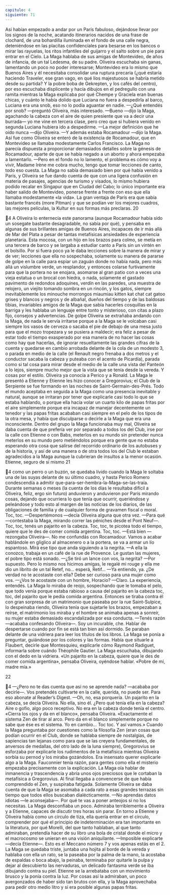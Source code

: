 ```yaml
---
capitulo: 4
siguiente: 71
---
```


Así habían empezado a andar por un París fabuloso, dejándose llevar por los
signos de la noche, acatando itinerarios nacidos de una frase de clochard, de una
bohardilla iluminada en el fondo de una calle negra, deteniéndose en las placitas
confidenciales para besarse en los bancos o mirar las rayuelas, los ritos infantiles
del guijarro y el salto sobre un pie para entrar en el Cielo. La Maga hablaba de
sus amigas de Montevideo, de años de infancia, de un tal Ledesma, de su padre.
Oliveira escuchaba sin ganas, lamentando un poco no poder interesarse;
Montevideo era lo mismo que Buenos Aires y él necesitaba consolidar una
ruptura precaria (¿qué estaría haciendo Traveler, ese gran vago, en qué líos
majestuosos se habría metido desde su partida? Y la pobre boba de Gekrepten, y
los cafés del centro), por eso escuchaba displicente y hacía dibujos en el
pedregullo con una ramita mientras la Maga explicaba por qué Chempe y
Graciela eran buenas chicas, y cuánto le había dolido que Luciana no fuera a
despedirla al barco, Luciana era una snob, eso no lo podía aguantar en nadie.
—¿Qué entendés por snob? —preguntó Oliveira, más interesado.
—Bueno —dijo la Maga, agachando la cabeza con el aire de quien presiente
que va a decir una burrada— yo me vine en tercera clase, pero creo que si
hubiera venido en segunda Luciana hubiera ido a despedirme.
—La mejor definición que he oído nunca —dijo Oliveira.
—Y además estaba Rocamadour —dijo la Maga.
Así fue como Oliveira se enteró de la existencia de Rocamadour, que en
Montevideo se llamaba modestamente Carlos Francisco. La Maga no parecía
dispuesta a proporcionar demasiados detalles sobre la génesis de Rocamadour,
aparte de que se había negado a un aborto y ahora empezaba a lamentarlo.
—Pero en el fondo no lo lamento, el problema es cómo voy a vivir, Madame
Irène me cobra mucho, tengo que tomar lecciones de canto, todo eso cuesta.
La Maga no sabía demasiado bien por qué había venido a París, y Oliveira se
fue dando cuenta de que con una ligera confusión en materia de pasajes,
agencias de turismo y visados, lo mismo hubiera podido recalar en Singapur que
en Ciudad del Cabo; lo único importante era haber salido de Montevideo,
ponerse frente a frente con eso que ella llamaba modestamente «la vida». La gran
ventaja de París era que sabía bastante francés (more Pitman) y que se podían ver
los mejores cuadros, las mejores películas, la Kultur en sus formas más preclaras.
20

4
A Oliveira lo enternecía este panorama (aunque Rocamadour había sido un
sosegate bastante desagradable, no sabía por qué), y pensaba en algunas de sus
brillantes amigas de Buenos Aires, incapaces de ir más allá de Mar del Plata a
pesar de tantas metafísicas ansiedades de experiencia planetaria. Esta mocosa,
con un hijo en los brazos para colmo, se metía en una tercera de barco y se
largaba a estudiar canto a París sin un vintén en el bolsillo. Por si fuera poco ya le
daba lecciones sobre la manera de mirar y de ver; lecciones que ella no
sospechaba, solamente su manera de pararse de golpe en la calle para espiar un
zaguán donde no había nada, pero más allá un vislumbre verde, un resplandor,
y entonces colarse furtivamente para que la portera no se enojara, asomarse al
gran patio con a veces una vieja estatua o un brocal con hiedra, o nada,
solamente el gastado pavimento de redondos adoquines, verdín en las paredes,
una muestra de relojero, un viejito tomando sombra en un rincón, y los gatos,
siempre inevitablemente los minouche morrongos miaumiau kitten kat chat cat
gatoo grises y blancos y negros y de albañal, dueños del tiempo y de las baldosas
tibias, invariables amigos de la Maga que sabía hacerles cosquillas en la barriga y
les hablaba un lenguaje entre tonto y misterioso, con citas a plazo fijo, consejos y
advertencias. De golpe Oliveira se extrañaba andando con la Maga, de nada le
servía irritarse porque a la Maga se le volcaban casi siempre los vasos de cerveza
o sacaba el pie de debajo de una mesa justo para que el mozo tropezara y se
pusiera a maldecir; era feliz a pesar de estar todo el tiempo exasperado por esa
manera de no hacer las cosas como hay que hacerlas, de ignorar resueltamente
las grandes cifras de la cuenta y quedarse en cambio arrobada delante de la cola
de un modesto 3, o parada en medio de la calle (el Renault negro frenaba a dos
metros y el conductor sacaba la cabeza y puteaba con el acento de Picardía),
parada como si tal cosa para mirar desde el medio de la calle una vista del
Panteón a lo lejos, siempre mucho mejor que la vista que se tenía desde la
vereda. Y cosas por el estilo.
Oliveira ya conocía a Perico y a Ronald. La Maga le presentó a Etienne y
Etienne les hizo conocer a Gregorovius; el Club de la Serpiente se fue formando
en las noches de Saint-Germain-des-Prés. Todo el mundo aceptaba en seguida a
la Maga como una presencia inevitable y natural, aunque se irritaran por tener
que explicarle casi todo lo que se estaba hablando, o porque ella hacía volar un
cuarto kilo de papas fritas por el aire simplemente porque era incapaz de
manejar decentemente un tenedor y las papas fritas acababan casi siempre en el
pelo de los tipos de la otra mesa, y había que disculparse o decirle a la Maga que
era una inconsciente. Dentro del grupo la Maga funcionaba muy mal, Oliveira se
daba cuenta de que prefería ver por separado a todos los del Club, irse por la
calle con Etienne o con Babs, meterlos en su mundo sin pretender nunca meterlos
en su mundo pero metiéndolos porque era gente que no estaba esperando otra
cosa que salirse del recorrido ordinario de los autobuses y de la historia, y así de
una manera o de otra todos los del Club le estaban agradecidos a la Maga
aunque la cubrieran de insultos a la menor ocasión. Etienne, seguro de sí mismo
21

4
como un perro o un buzón, se quedaba lívido cuando la Maga le soltaba una de
las suyas delante de su último cuadro, y hasta Perico Romero condescendía a
admitir que-para-ser-hembra-la-Maga-se-las-traía. Durante semanas o meses (la
cuenta de los días le resultaba difícil a Oliveira, feliz, ergo sin futuro) anduvieron
y anduvieron por París mirando cosas, dejando que ocurriera lo que tenía que
ocurrir, queriéndose y peleándose y todo esto al margen de las noticias de los
diarios, de las obligaciones de familia y de cualquier forma de gravamen fiscal o
moral.
Toc, toc.
—Despertémonos —decía Oliveira alguna que otra vez.
—Para qué —contestaba la Maga, mirando correr las péniches desde el Pont
Neuf—. Toc, toc, tenés un pajarito en la cabeza. Toc, toc, te picotea todo el
tiempo, quiere que le des de comer comida argentina. Toc, toc.
—Está bien —rezongaba Oliveira—. No me confundás con Rocamadour.
Vamos a acabar hablándole en glíglico al almacenero o a la portera, se va a armar
un lío espantoso. Mirá ese tipo que anda siguiendo a la negrita.
—A ella la conozco, trabaja en un café de la rue de Provence. Le gustan las
mujeres, el pobre tipo está sonado.
—¿Se tiró un lance con vos, la negrita?
—Por supuesto. Pero lo mismo nos hicimos amigas, le regalé mi rouge y ella
me dio un librito de un tal Retef, no... esperá, Retif...
—Ya entiendo, ya. ¿De verdad no te acostaste con ella? Debe ser curioso para
una mujer como vos.
—¿Vos te acostaste con un hombre, Horacio?
—Claro. La experiencia, entendés.
La Maga lo miraba de reojo, sospechando que le tomaba el pelo, que todo
venía porque estaba rabioso a causa del pajarito en la cabeza toc, toc, del pajarito
que le pedía comida argentina. Entonces se tiraba contra él con gran sorpresa de
un matrimonio que paseaba por la rue Saint-Sulpice, lo despeinaba riendo,
Oliveira tenía que sujetarle los brazos, empezaban a reírse, el matrimonio los
miraba y el hombre se animaba apenas a sonreír, su mujer estaba demasiado
escandalizada por esa conducta.
—Tenés razón —acababa confesando Oliveira—. Soy un incurable, che.
Hablar de despertarse cuando por fin se está tan bien así dormido.
Se paraban delante de una vidriera para leer los títulos de los libros. La Maga
se ponía a preguntar, guiándose por los colores y las formas. Había que situarle a
Flaubert, decirle que Montesquieu, explicarle cómo Raymond Radiguet,
informarla sobre cuándo Théophile Gautier. La Maga escuchaba, dibujando con
el dedo en la vidriera. «Un pajarito en la cabeza, quiere que le des de comer
comida argentina», pensaba Oliveira, oyéndose hablar. «Pobre de mí, madre
mía.»

22

4
—¿Pero no te das cuenta que así no se aprende nada? —acababa por decirle—.
Vos pretendés cultivarte en la calle, querida, no puede ser. Para eso abonate al
Reader’s Digest.
—Oh, no, esa porquería.
Un pajarito en la cabeza, se decía Oliveira. No ella, sino él. ¿Pero qué tenía ella
en la cabeza? Aire o gofio, algo poco receptivo. No era en la cabeza donde tenía
el centro. «Cierra los ojos y da en el blanco», pensaba Oliveira. «Exactamente el
sistema Zen de tirar al arco. Pero da en el blanco simplemente porque no sabe
que ése es el sistema. Yo en cambio... Toc toc. Y así vamos.»
Cuando la Maga preguntaba por cuestiones como la filosofía Zen (eran cosas
que podían ocurrir en el Club, donde se hablaba siempre de nostalgias, de
sapiencias tan lejanas como para que se las creyera fundamentales, de anversos
de medallas, del otro lado de la luna siempre), Gregorovius se esforzaba por
explicarle los rudimentos de la metafísica mientras Oliveira sorbía su pernod y
los miraba gozándolos. Era insensato querer explicarle algo a la Maga.
Fauconnier tenía razón, para gentes como ella el misterio empezaba
precisamente con la explicación. La Maga oía hablar de inmanencia y
trascendencia y abría unos ojos preciosos que le cortaban la metafísica a
Gregorovius. Al final llegaba a convencerse de que había comprendido el Zen, y
suspiraba fatigada. Solamente Oliveira se daba cuenta de que la Maga se
asomaba a cada rato a esas grandes terrazas sin tiempo que todos ellos buscaban
dialécticamente.
—No aprendas datos idiotas —le aconsejaba—. Por qué te vas a poner
anteojos si no los necesitas.
La Maga desconfiaba un poco. Admiraba terriblemente a Oliveira y a Etienne,
capaces de discutir tres horas sin parar. En torno a Etienne y Oliveira había como
un círculo de tiza, ella quería entrar en el círculo, comprender por qué el
principio de indeterminación era tan importante en la literatura, por qué Morelli,
del que tanto hablaban, al que tanto admiraban, pretendía hacer de su libro una
bola de cristal donde el micro y el macrocosmo se unieran en una visión
aniquilante.
—Imposible explicarte —decía Etienne—. Esto es el Meccano número 7 y vos
apenas estás en el 2.
La Maga se quedaba triste, juntaba una hojita al borde de la vereda y hablaba
con ella un rato, se la paseaba por la palma de la mano, la acostaba de espaldas o
boca abajo, la peinaba, terminaba por quitarle la pulpa y dejar al descubierto las
nervaduras, un delicado fantasma verde se iba dibujando contra su piel. Etienne
se la arrebataba con un movimiento brusco y la ponía contra la luz. Por cosas así
la admiraban, un poco avergonzados de haber sido tan brutos con ella, y la Maga
aprovechaba para pedir otro medio litro y si era posible algunas papas fritas.
